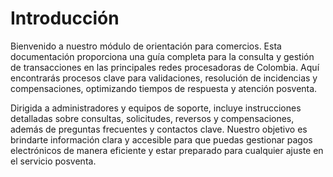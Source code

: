 

<HeroPattern />

# Introducción

Bienvenido a nuestro módulo de orientación para comercios. Esta documentación proporciona una guía completa para la consulta y gestión de transacciones en las principales redes procesadoras de Colombia. Aquí encontrarás procesos clave para validaciones, resolución de incidencias y compensaciones, optimizando tiempos de respuesta y atención posventa.

Dirigida a administradores y equipos de soporte, incluye instrucciones detalladas sobre consultas, solicitudes, reversos y compensaciones, además de preguntas frecuentes y contactos clave. Nuestro objetivo es brindarte información clara y accesible para que puedas gestionar pagos electrónicos de manera eficiente y estar preparado para cualquier ajuste en el servicio posventa.


